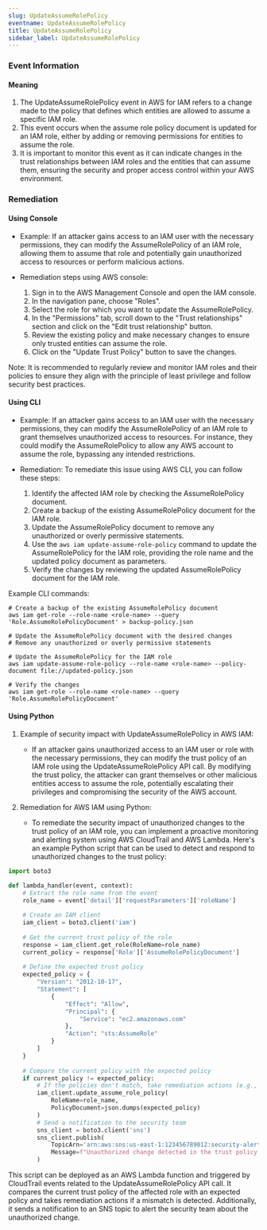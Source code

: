 ```yaml
--- 
slug: UpdateAssumeRolePolicy
eventname: UpdateAssumeRolePolicy
title: UpdateAssumeRolePolicy
sidebar_label: UpdateAssumeRolePolicy
---
```

                       
### Event Information

#### Meaning

1. The UpdateAssumeRolePolicy event in AWS for IAM refers to a change made to the policy that defines which entities are allowed to assume a specific IAM role.
2. This event occurs when the assume role policy document is updated for an IAM role, either by adding or removing permissions for entities to assume the role.
3. It is important to monitor this event as it can indicate changes in the trust relationships between IAM roles and the entities that can assume them, ensuring the security and proper access control within your AWS environment.

### Remediation

#### Using Console

- Example: If an attacker gains access to an IAM user with the necessary permissions, they can modify the AssumeRolePolicy of an IAM role, allowing them to assume that role and potentially gain unauthorized access to resources or perform malicious actions.

- Remediation steps using AWS console:
  1. Sign in to the AWS Management Console and open the IAM console.
  2. In the navigation pane, choose "Roles".
  3. Select the role for which you want to update the AssumeRolePolicy.
  4. In the "Permissions" tab, scroll down to the "Trust relationships" section and click on the "Edit trust relationship" button.
  5. Review the existing policy and make necessary changes to ensure only trusted entities can assume the role.
  6. Click on the "Update Trust Policy" button to save the changes.

Note: It is recommended to regularly review and monitor IAM roles and their policies to ensure they align with the principle of least privilege and follow security best practices.

#### Using CLI

- Example: If an attacker gains access to an IAM user with the necessary permissions, they can modify the AssumeRolePolicy of an IAM role to grant themselves unauthorized access to resources. For instance, they could modify the AssumeRolePolicy to allow any AWS account to assume the role, bypassing any intended restrictions.

- Remediation: To remediate this issue using AWS CLI, you can follow these steps:
  1. Identify the affected IAM role by checking the AssumeRolePolicy document.
  2. Create a backup of the existing AssumeRolePolicy document for the IAM role.
  3. Update the AssumeRolePolicy document to remove any unauthorized or overly permissive statements.
  4. Use the `aws iam update-assume-role-policy` command to update the AssumeRolePolicy for the IAM role, providing the role name and the updated policy document as parameters.
  5. Verify the changes by reviewing the updated AssumeRolePolicy document for the IAM role.

Example CLI commands:
```
# Create a backup of the existing AssumeRolePolicy document
aws iam get-role --role-name <role-name> --query 'Role.AssumeRolePolicyDocument' > backup-policy.json

# Update the AssumeRolePolicy document with the desired changes
# Remove any unauthorized or overly permissive statements

# Update the AssumeRolePolicy for the IAM role
aws iam update-assume-role-policy --role-name <role-name> --policy-document file://updated-policy.json

# Verify the changes
aws iam get-role --role-name <role-name> --query 'Role.AssumeRolePolicyDocument'
```

#### Using Python

1. Example of security impact with UpdateAssumeRolePolicy in AWS IAM:
   - If an attacker gains unauthorized access to an IAM user or role with the necessary permissions, they can modify the trust policy of an IAM role using the UpdateAssumeRolePolicy API call. By modifying the trust policy, the attacker can grant themselves or other malicious entities access to assume the role, potentially escalating their privileges and compromising the security of the AWS account.

2. Remediation for AWS IAM using Python:
   - To remediate the security impact of unauthorized changes to the trust policy of an IAM role, you can implement a proactive monitoring and alerting system using AWS CloudTrail and AWS Lambda. Here's an example Python script that can be used to detect and respond to unauthorized changes to the trust policy:

```python
import boto3

def lambda_handler(event, context):
    # Extract the role name from the event
    role_name = event['detail']['requestParameters']['roleName']
    
    # Create an IAM client
    iam_client = boto3.client('iam')
    
    # Get the current trust policy of the role
    response = iam_client.get_role(RoleName=role_name)
    current_policy = response['Role']['AssumeRolePolicyDocument']
    
    # Define the expected trust policy
    expected_policy = {
        "Version": "2012-10-17",
        "Statement": [
            {
                "Effect": "Allow",
                "Principal": {
                    "Service": "ec2.amazonaws.com"
                },
                "Action": "sts:AssumeRole"
            }
        ]
    }
    
    # Compare the current policy with the expected policy
    if current_policy != expected_policy:
        # If the policies don't match, take remediation actions (e.g., revert to the expected policy, send notifications, etc.)
        iam_client.update_assume_role_policy(
            RoleName=role_name,
            PolicyDocument=json.dumps(expected_policy)
        )
        # Send a notification to the security team
        sns_client = boto3.client('sns')
        sns_client.publish(
            TopicArn='arn:aws:sns:us-east-1:123456789012:security-alerts',
            Message=f"Unauthorized change detected in the trust policy of IAM role: {role_name}"
        )
```

This script can be deployed as an AWS Lambda function and triggered by CloudTrail events related to the UpdateAssumeRolePolicy API call. It compares the current trust policy of the affected role with an expected policy and takes remediation actions if a mismatch is detected. Additionally, it sends a notification to an SNS topic to alert the security team about the unauthorized change.


 